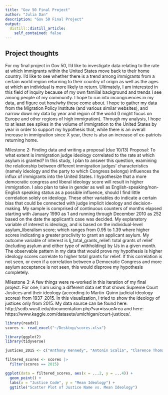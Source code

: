 ```yaml
---
title: "Gov 50 Final Project"
author: "Julia Dan"
description: "Gov 50 Final Project"
output:
  distill::distill_article:
    self_contained: false
---
```




## Project thoughts

For my final project in Gov 50, I'd like to investigate data relating to the rate at which immigrants within the United States move back to their home country. I'd like to see whether there is a trend among immigrants from a certain world region returning to their country of origin as well as the ages at which an individual is more likely to return. Ultimately, I am interested in this field of inquiry because of my own familial background and trends I see among people of my community. I hope to run into incongruences in my data, and figure out how/why these come about. I hope to gather my data from the Migration Policy Institute (and various similar websites), and narrow down my data by year and region of the world (I might focus on Europe and other regions of high immigration). Through my analysis, I hope to at least see spikes in the volume of immigration to the United States by year in order to support my hypothesis that, while there is an overall increase in immigration since X year, there is also an increase of ex-patriots returning home. 


Milestone 2: Finding data and writing a proposal (due 10/13)
Proposal:
To what extent is immigration judge ideology correlated to the rate at which asylum is granted? In this study, I plan to answer this question, examining the relationship between different immigration judges’ characteristics (namely ideology and the party to which Congress belongs) influences the influx of immigrants into the United States. I hypothesize that a more democratic congress and liberal ideology score will result in higher immigration. I also plan to take in gender as well as English-speaking/non-English speaking status as a possible influence, should I find little correlation solely on ideology. These other variables do indicate a certain bias that could be connected with judge implicit ideology and decision-making. My sample is comprised of continuous counters of months elapsed starting with January 1990 as 1 and running through December 2010 as 252 based on the date the applicant’s case was decided. My explanatory variable of interest is ideology, and is based on the individual-level asylum_liberalism score; which ranges from 0.95 to 1.39 where higher scores indicating a greater proclivity to grant an applicant asylum. My outcome variable of interest is Ij_total_grants_relief: total grants of relief (including asylum and either type of withholding) by IJs in a given month. The observable pattern in my data that would prove my hypothesis is higher ideology scores correlate to higher total grants for relief. If this correlation is not seen, or even if a correlation between a Democratic Congress and more asylum acceptance is not seen, this would disprove my hypothesis completely.


Milestone 3:
A few things were re-worked in this iteration of my final project. For one, I am using a different data set that shows Supreme Court Justices and their ideology (according to Martin-Quinn judicial ideology scores) from 1937-2015. In this visualization, I tried to show the ideology of justices only from 2015. My data source can be found here: http://scdb.wustl.edu/documentation.php?var=issueArea and here: https://www.kaggle.com/datasets/umichigan/court-justices/.

```r
library(readxl)
scores <- read_excel("~/Desktop/scores.xlsx")
```

```r
library(ggplot2)
library(tidyverse)
```

```r
justices_2015 <- c("Anthony Kennedy", "Antonin Scalia", "Clarence Thomas", "Elena Kagan", "John Roberts", "Ruth Bader Ginsburg", "Samuel Alito", "Sonia Sotomayor", "Stephen Breyer")
```

```r
filtered_scores <- scores |>
  filter(scores == 2015)
```

```r
ggplot(data = filtered_scores, aes(x = ...2, y = ...4)) +
  geom_point() +
  labs(x = "Justice Code", y = "Mean Ideology") +
  ggtitle("Scatter Plot of Justice Name vs. Mean Ideology")
```




